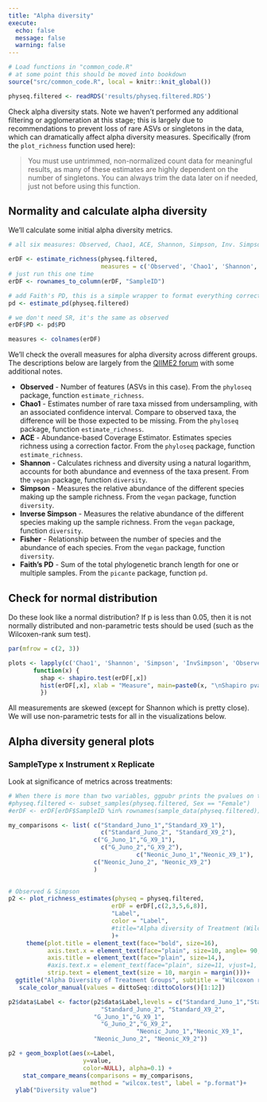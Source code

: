 ```yaml
---
title: "Alpha diversity"
execute:
  echo: false
  message: false
  warning: false
---
```


```r
# Load functions in "common_code.R"
# at some point this should be moved into bookdown
source("src/common_code.R", local = knitr::knit_global())
```

```r
physeq.filtered <- readRDS('results/physeq.filtered.RDS')
```

Check alpha diversity stats. Note we haven't performed any additional filtering or agglomeration at this stage; this is largely due to recommendations to prevent loss of rare ASVs or singletons in the data, which can dramatically affect alpha diversity measures. Specifically (from the `plot_richness` function used here):

> You must use untrimmed, non-normalized count data for meaningful results, as many of these estimates are highly dependent on the number of singletons. You can always trim the data later on if needed, just not before using this function.

## Normality and calculate alpha diversity

We'll calculate some initial alpha diversity metrics.

```r
# all six measures: Observed, Chao1, ACE, Shannon, Simpson, Inv. Simpson, Fisher

erDF <- estimate_richness(physeq.filtered, 
                          measures = c('Observed', 'Chao1', 'Shannon', 'Simpson', 'InvSimpson'))
# just run this one time
erDF <- rownames_to_column(erDF, "SampleID")

# add Faith's PD, this is a simple wrapper to format everything correctly
pd <- estimate_pd(physeq.filtered)

# we don't need SR, it's the same as observed
erDF$PD <- pd$PD

measures <- colnames(erDF)

```

We'll check the overall measures for alpha diversity across different groups. The descriptions below are largely from the [QIIME2 forum](https://forum.qiime2.org/t/alpha-and-beta-diversity-explanations-and-commands/2282) with some additional notes.

-   **Observed** - Number of features (ASVs in this case). From the `phyloseq` package, function `estimate_richness`.
-   **Chao1** - Estimates number of rare taxa missed from undersampling, with an associated confidence interval. Compare to observed taxa, the difference will be those expected to be missing. From the `phyloseq` package, function `estimate_richness`.
-   **ACE** - Abundance-based Coverage Estimator. Estimates species richness using a correction factor. From the `phyloseq` package, function `estimate_richness`.
-   **Shannon** - Calculates richness and diversity using a natural logarithm, accounts for both abundance and evenness of the taxa present. From the `vegan` package, function `diversity`.
-   **Simpson** - Measures the relative abundance of the different species making up the sample richness. From the `vegan` package, function `diversity`.
-   **Inverse Simpson** - Measures the relative abundance of the different species making up the sample richness. From the `vegan` package, function `diversity`.
-   **Fisher** - Relationship between the number of species and the abundance of each species. From the `vegan` package, function `diversity`.
-   **Faith's PD** - Sum of the total phylogenetic branch length for one or multiple samples. From the `picante` package, function `pd`.

## Check for normal distribution

Do these look like a normal distribution? If p is less than 0.05, then it is not normally distributed and non-parametric tests should be used (such as the Wilcoxen-rank sum test).

```r
par(mfrow = c(2, 3))

plots <- lapply(c('Chao1', 'Shannon', 'Simpson', 'InvSimpson', 'Observed', 'PD'),
       function(x) {
         shap <- shapiro.test(erDF[,x])
         hist(erDF[,x], xlab = "Measure", main=paste0(x, "\nShapiro pvalue=", label_number(accuracy = 0.0001)(shap$p.value)), breaks=15)
         })
```

All measurements are skewed (except for Shannon which is pretty close). We will use non-parametric tests for all in the visualizations below.

## Alpha diversity general plots


### SampleType x Instrument x Replicate

Look at significance of metrics across treatments:

```r

# When there is more than two variables, ggpubr prints the pvalues on the plot but since the package is not mainatined anymore now with two variables, it won't work so in the next section, I am calculating p valus manually and adding to the plots.
#physeq.filtered <- subset_samples(physeq.filtered, Sex == "Female")
#erDF <- erDF[erDF$SampleID %in% rownames(sample_data(physeq.filtered)),]

my_comparisons <- list( c("Standard_Juno_1","Standard_X9_1"),
                          c("Standard_Juno_2", "Standard_X9_2"),
                        c("G_Juno_1","G_X9_1"),
                          c("G_Juno_2","G_X9_2"),
                                    c("Neonic_Juno_1","Neonic_X9_1"),
                        c("Neonic_Juno_2", "Neonic_X9_2")
                        )
                

# Observed & Simpson
p2 <- plot_richness_estimates(physeq = physeq.filtered, 
                             erDF = erDF[,c(2,3,5,6,8)],
                             "Label", 
                             color = "Label",
                             #title="Alpha diversity of Treatment (Wilcoxon rank-sum test)"
                             )+
     theme(plot.title = element_text(face="bold", size=16),
           axis.text.x = element_text(face="plain", size=10, angle= 90, vjust=0.4, hjust=1),
           axis.title = element_text(face="plain", size=14,),
           #axis.text.x = element_text(face="plain", size=11, vjust=1, hjust=1),
           strip.text = element_text(size = 10, margin = margin()))+
  ggtitle("Alpha Diversity of Treatment Groups", subtitle = "Wilcoxon rank-sum test")+
   scale_color_manual(values = dittoSeq::dittoColors()[1:12])

p2$data$Label <- factor(p2$data$Label,levels = c("Standard_Juno_1","Standard_X9_1",
                          "Standard_Juno_2", "Standard_X9_2",
                        "G_Juno_1","G_X9_1",
                          "G_Juno_2","G_X9_2",
                                    "Neonic_Juno_1","Neonic_X9_1",
                        "Neonic_Juno_2", "Neonic_X9_2"))

p2 + geom_boxplot(aes(x=Label,
                     y=value,
                     color=NULL), alpha=0.1) +
    stat_compare_means(comparisons = my_comparisons,  
                       method = "wilcox.test", label = "p.format")+
  ylab("Diversity value")
```


